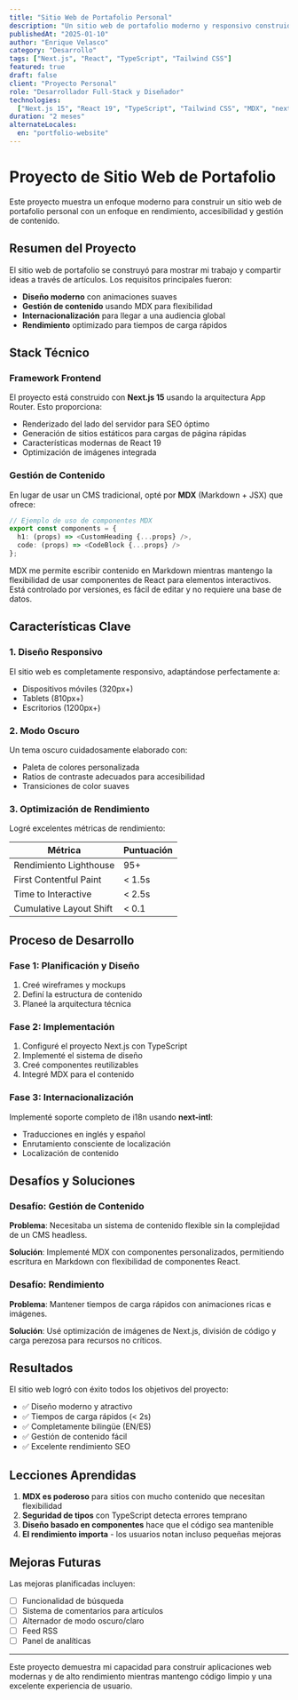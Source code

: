 ```yaml
---
title: "Sitio Web de Portafolio Personal"
description: "Un sitio web de portafolio moderno y responsivo construido con Next.js 15, con gestión de contenido MDX e internacionalización."
publishedAt: "2025-01-10"
author: "Enrique Velasco"
category: "Desarrollo"
tags: ["Next.js", "React", "TypeScript", "Tailwind CSS"]
featured: true
draft: false
client: "Proyecto Personal"
role: "Desarrollador Full-Stack y Diseñador"
technologies:
  ["Next.js 15", "React 19", "TypeScript", "Tailwind CSS", "MDX", "next-intl"]
duration: "2 meses"
alternateLocales:
  en: "portfolio-website"
---
```


# Proyecto de Sitio Web de Portafolio

Este proyecto muestra un enfoque moderno para construir un sitio web de portafolio personal con un enfoque en rendimiento, accesibilidad y gestión de contenido.

## Resumen del Proyecto

El sitio web de portafolio se construyó para mostrar mi trabajo y compartir ideas a través de artículos. Los requisitos principales fueron:

- **Diseño moderno** con animaciones suaves
- **Gestión de contenido** usando MDX para flexibilidad
- **Internacionalización** para llegar a una audiencia global
- **Rendimiento** optimizado para tiempos de carga rápidos

## Stack Técnico

### Framework Frontend

El proyecto está construido con **Next.js 15** usando la arquitectura App Router. Esto proporciona:

- Renderizado del lado del servidor para SEO óptimo
- Generación de sitios estáticos para cargas de página rápidas
- Características modernas de React 19
- Optimización de imágenes integrada

### Gestión de Contenido

En lugar de usar un CMS tradicional, opté por **MDX** (Markdown + JSX) que ofrece:

```typescript
// Ejemplo de uso de componentes MDX
export const components = {
  h1: (props) => <CustomHeading {...props} />,
  code: (props) => <CodeBlock {...props} />
};
```

<Callout type="success" title="¿Por qué MDX?">
  MDX me permite escribir contenido en Markdown mientras mantengo la
  flexibilidad de usar componentes de React para elementos interactivos. Está
  controlado por versiones, es fácil de editar y no requiere una base de datos.
</Callout>

## Características Clave

### 1. Diseño Responsivo

El sitio web es completamente responsivo, adaptándose perfectamente a:

- Dispositivos móviles (320px+)
- Tablets (810px+)
- Escritorios (1200px+)

### 2. Modo Oscuro

Un tema oscuro cuidadosamente elaborado con:

- Paleta de colores personalizada
- Ratios de contraste adecuados para accesibilidad
- Transiciones de color suaves

### 3. Optimización de Rendimiento

Logré excelentes métricas de rendimiento:

| Métrica                 | Puntuación |
| ----------------------- | ---------- |
| Rendimiento Lighthouse  | 95+        |
| First Contentful Paint  | < 1.5s     |
| Time to Interactive     | < 2.5s     |
| Cumulative Layout Shift | < 0.1      |

## Proceso de Desarrollo

### Fase 1: Planificación y Diseño

1. Creé wireframes y mockups
2. Definí la estructura de contenido
3. Planeé la arquitectura técnica

### Fase 2: Implementación

1. Configuré el proyecto Next.js con TypeScript
2. Implementé el sistema de diseño
3. Creé componentes reutilizables
4. Integré MDX para el contenido

### Fase 3: Internacionalización

Implementé soporte completo de i18n usando **next-intl**:

- Traducciones en inglés y español
- Enrutamiento consciente de localización
- Localización de contenido

## Desafíos y Soluciones

### Desafío: Gestión de Contenido

**Problema**: Necesitaba un sistema de contenido flexible sin la complejidad de un CMS headless.

**Solución**: Implementé MDX con componentes personalizados, permitiendo escritura en Markdown con flexibilidad de componentes React.

### Desafío: Rendimiento

**Problema**: Mantener tiempos de carga rápidos con animaciones ricas e imágenes.

**Solución**: Usé optimización de imágenes de Next.js, división de código y carga perezosa para recursos no críticos.

## Resultados

El sitio web logró con éxito todos los objetivos del proyecto:

- ✅ Diseño moderno y atractivo
- ✅ Tiempos de carga rápidos (< 2s)
- ✅ Completamente bilingüe (EN/ES)
- ✅ Gestión de contenido fácil
- ✅ Excelente rendimiento SEO

## Lecciones Aprendidas

1. **MDX es poderoso** para sitios con mucho contenido que necesitan flexibilidad
2. **Seguridad de tipos** con TypeScript detecta errores temprano
3. **Diseño basado en componentes** hace que el código sea mantenible
4. **El rendimiento importa** - los usuarios notan incluso pequeñas mejoras

## Mejoras Futuras

Las mejoras planificadas incluyen:

- [ ] Funcionalidad de búsqueda
- [ ] Sistema de comentarios para artículos
- [ ] Alternador de modo oscuro/claro
- [ ] Feed RSS
- [ ] Panel de analíticas

---

Este proyecto demuestra mi capacidad para construir aplicaciones web modernas y de alto rendimiento mientras mantengo código limpio y una excelente experiencia de usuario.
